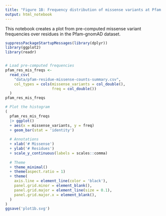 ```yaml
---
title: "Figure 1B: Frequency distribution of missense variants at Pfam residues"
output: html_notebook
---
```


This notebook creates a plot from pre-computed missense variant frequencies
over residues in the Pfam-gnomAD dataset.

```r
suppressPackageStartupMessages(library(dplyr))
library(ggplot2)
library(readr)


# Load pre-computed frequencies
pfam_res_mis_freqs <-
  read_csv(
    "data/pfam-residue-missense-counts-summary.csv",
    col_types = cols(missense_variants = col_double(),
                     freq = col_double())
  )
pfam_res_mis_freqs

# Plot the histogram
(
  pfam_res_mis_freqs
  |> ggplot()
  + aes(x = missense_variants, y = freq)
  + geom_bar(stat = 'identity')
  
  # Annotations
  + xlab('# Missense')
  + ylab('# Residues')
  + scale_y_continuous(labels = scales::comma)
  
  # Theme
  + theme_minimal()
  + theme(aspect.ratio = 1)
  + theme(
    axis.line = element_line(color = 'black'),
    panel.grid.minor = element_blank(),
    panel.grid.major = element_line(size = 0.1),
    panel.grid.major.x = element_blank(),
  )
)
ggsave('plot1b.svg')
```

